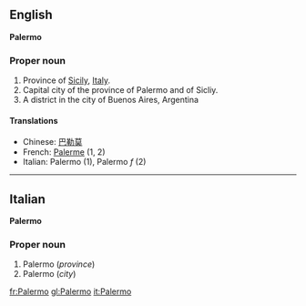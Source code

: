 ==English==
'''Palermo'''

===Proper noun===

#Province of [[Sicily]], [[Italy]].
#Capital city of the province of Palermo and of Sicliy.
#A district in the city of Buenos Aires, Argentina

====Translations====

*Chinese: [[巴勒莫]]
*French: [[Palerme]] (1, 2)
*Italian: Palermo (1), Palermo ''f'' (2)

----

==Italian==
'''Palermo'''

===Proper noun===

#Palermo (''province'')
#Palermo (''city'')
[[fr:Palermo]]
[[gl:Palermo]]
[[it:Palermo]]
